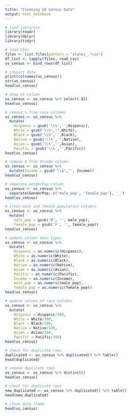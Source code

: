 ```yaml
---
title: "Cleaning US Census Data"
output: html_notebook
---
```


```r
# load libraries
library(readr)
library(dplyr)
library(tidyr)


```

```r
# load CSVs
files <- list.files(pattern = 'states_.*csv')
df_list <- lapply(files, read_csv)
us_census <- bind_rows(df_list)
```

```r
# inspect data
print(colnames(us_census))
str(us_census)
head(us_census)


```

```r
# drop X1 column
us_census <- us_census %>% select(-X1)
head(us_census)

```

```r
# remove % from race columns
us_census <- us_census %>% 
  mutate(
    Hispanic = gsub('\\%','',Hispanic),
    White = gsub('\\%','',White),
    Black = gsub('\\%','',Black),
    Native = gsub('\\%','',Native),
    Asian = gsub('\\%','',Asian),
    Pacific = gsub('\\%','',Pacific))
head(us_census)
```

```r
# remove $ from Income column
us_census <- us_census %>% 
  mutate(Income = gsub('\\$','', Income))
head(us_census)

```

```r
# separate GenderPop column
us_census <- us_census %>%
  separate(GenderPop, c('male_pop', 'female_pop'), '_')
head(us_census)


```

```r
# clean male and female population columns
us_census <- us_census %>%
  mutate(
    male_pop = gsub('M', '', male_pop),
    female_pop = gsub('F', '', female_pop))
head(us_census)


```

```r
# update column data types
us_census <- us_census %>%
  mutate(
    Hispanic = as.numeric(Hispanic),
    White = as.numeric(White),
    Black = as.numeric(Black),
    Native = as.numeric(Native),
    Asian = as.numeric(Asian),
    Pacific = as.numeric(Pacific),
    Income = as.numeric(Income),
    male_pop = as.numeric(male_pop),
    female_pop = as.numeric(female_pop))
head(us_census)
```

```r
# update values of race columns
us_census <- us_census %>%
  mutate(
    Hispanic = Hispanic/100,
    White = White/100,
    Black = Black/100,
    Native = Native/100,
    Asian = Asian/100,
    Pacific = Pacific/100)
head(us_census)
```

```r
# check for duplicate rows
duplicated <- us_census %>% duplicated() %>% table()
head(duplicated)

```

```r
# remove duplicate rows
us_census <- us_census %>% distinct()
head(us_census)
```

```r
# check for duplicate rows
new_duplicated <- us_census %>% duplicated() %>% table()
head(new_duplicated)


```

```r
# clean data frame
head(us_census)
```